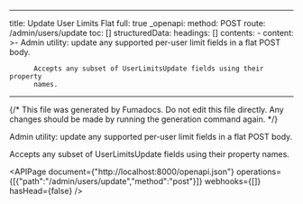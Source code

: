 <!-- AUTO-GENERATED: fumadocs-openapi (safe to overwrite) -->

---
title: Update User Limits Flat
full: true
_openapi:
  method: POST
  route: /admin/users/update
  toc: []
  structuredData:
    headings: []
    contents:
      - content: >-
          Admin utility: update any supported per-user limit fields in a flat
          POST body.


          Accepts any subset of UserLimitsUpdate fields using their property
          names.
---

{/* This file was generated by Fumadocs. Do not edit this file directly. Any changes should be made by running the generation command again. */}

Admin utility: update any supported per-user limit fields in a flat POST body.

Accepts any subset of UserLimitsUpdate fields using their property names.

<APIPage document={"http://localhost:8000/openapi.json"} operations={[{"path":"/admin/users/update","method":"post"}]} webhooks={[]} hasHead={false} />